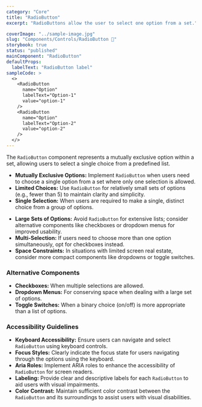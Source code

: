 ```yaml
---
category: "Core"
title: "RadioButton"
excerpt: "RadioButtons allow the user to select one option from a set."

coverImage: "../sample-image.jpg"
slug: "Components/Controls/RadioButton 🔘"
storybook: true
status: "published"
mainComponent: "RadioButton"
defaultProps:
  labelText: "RadioButton label"
sampleCode: >
  <>
    <RadioButton
      name="Option"
      labelText="Option-1"
      value="option-1"
    />
    <RadioButton
      name="Option"
      labelText="Option-2"
      value="option-2"
    />
  </>
---
```


The `RadioButton` component represents a mutually exclusive option within a set, allowing users to select a single choice from a predefined list.

<FigmaImage url="https://www.figma.com/file/h0OBnVRCmPzMmCpYIYsj8H/Bridge-Documentation?node-id=551%3A779" />

<FigmaImage url="https://www.figma.com/file/h0OBnVRCmPzMmCpYIYsj8H/Bridge-Documentation?node-id=552%3A841" />

<DoUse>

- **Mutually Exclusive Options:** Implement `RadioButton` when users need to choose a single option from a set where only one selection is allowed.
- **Limited Choices:** Use `RadioButton` for relatively small sets of options (e.g., fewer than 5) to maintain clarity and simplicity.
- **Single Selection:** When users are required to make a single, distinct choice from a group of options.

</DoUse>

<DoNotUse>

- **Large Sets of Options:** Avoid `RadioButton` for extensive lists; consider alternative components like checkboxes or dropdown menus for improved usability.
- **Multi-Selection:** If users need to choose more than one option simultaneously, opt for checkboxes instead.
- **Space Constraints:** In situations with limited screen real estate, consider more compact components like dropdowns or toggle switches.

</DoNotUse>

### Alternative Components

- **Checkboxes:** When multiple selections are allowed.
- **Dropdown Menus:** For conserving space when dealing with a large set of options.
- **Toggle Switches:** When a binary choice (on/off) is more appropriate than a list of options.

### Accessibility Guidelines

- **Keyboard Accessibility:** Ensure users can navigate and select `RadioButton` using keyboard controls.
- **Focus Styles:** Clearly indicate the focus state for users navigating through the options using the keyboard.
- **Aria Roles:** Implement ARIA roles to enhance the accessibility of `RadioButton` for screen readers.
- **Labeling:** Provide clear and descriptive labels for each `RadioButton` to aid users with visual impairments.
- **Color Contrast:** Maintain sufficient color contrast between the `RadioButton` and its surroundings to assist users with visual disabilities.
